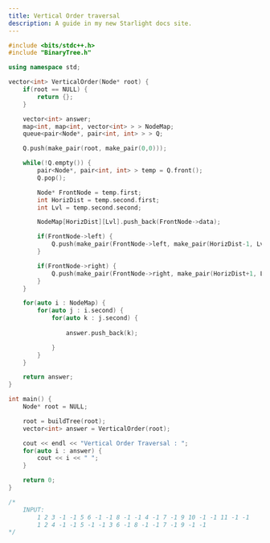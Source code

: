 ```yaml
---
title: Vertical Order traversal
description: A guide in my new Starlight docs site.
---
```


```c++
#include <bits/stdc++.h>
#include "BinaryTree.h"

using namespace std;

vector<int> VerticalOrder(Node* root) {
    if(root == NULL) {
        return {};
    }

    vector<int> answer;
    map<int, map<int, vector<int> > > NodeMap;
    queue<pair<Node*, pair<int, int> > > Q;

    Q.push(make_pair(root, make_pair(0,0)));

    while(!Q.empty()) {
        pair<Node*, pair<int, int> > temp = Q.front();
        Q.pop();

        Node* FrontNode = temp.first;
        int HorizDist = temp.second.first;
        int Lvl = temp.second.second;

        NodeMap[HorizDist][Lvl].push_back(FrontNode->data);

        if(FrontNode->left) {
            Q.push(make_pair(FrontNode->left, make_pair(HorizDist-1, Lvl+1)));
        }

        if(FrontNode->right) {
            Q.push(make_pair(FrontNode->right, make_pair(HorizDist+1, Lvl+1)));
        }
    }

    for(auto i : NodeMap) {
        for(auto j : i.second) {
            for(auto k : j.second) {
                
                answer.push_back(k);

            }
        }
    }

    return answer;
}

int main() {
    Node* root = NULL;

    root = buildTree(root);
    vector<int> answer = VerticalOrder(root);

    cout << endl << "Vertical Order Traversal : ";
    for(auto i : answer) {
        cout << i << " ";
    }

    return 0;
}

/*
    INPUT:
        1 2 3 -1 -1 5 6 -1 -1 8 -1 -1 4 -1 7 -1 9 10 -1 -1 11 -1 -1
        1 2 4 -1 -1 5 -1 -1 3 6 -1 8 -1 -1 7 -1 9 -1 -1
*/
```
